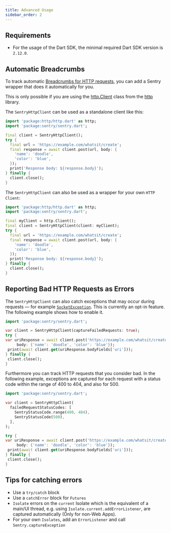 ```yaml
---
title: Advanced Usage
sidebar_order: 2
---
```


## Requirements

- For the usage of the Dart SDK, the minimal required Dart SDK version is `2.12.0`.

## Automatic Breadcrumbs

To track automatic [Breadcrumbs for HTTP requests](https://develop.sentry.dev/sdk/event-payloads/breadcrumbs/#breadcrumb-types), you can add a Sentry wrapper that does it automatically for you.

This is only possible if you are using the [http.Client](https://pub.dev/documentation/http/latest/http/Client-class.html) class from the [http](https://pub.dev/packages/http) library.

The `SentryHttpClient` can be used as a standalone client like this:

```dart
import 'package:http/http.dart' as http;
import 'package:sentry/sentry.dart';

final client = SentryHttpClient();
try {
  final url = 'https://example.com/whatsit/create';
  final response = await client.post(url, body: {
    'name': 'doodle',
    'color': 'blue',
  });
  print('Response body: ${response.body}');
} finally {
  client.close();
}
```

The `SentryHttpClient` can also be used as a wrapper for your own `HTTP Client`:

```dart
import 'package:http/http.dart' as http;
import 'package:sentry/sentry.dart';

final myClient = http.Client();
final client = SentryHttpClient(client: myClient);
try {
  final url = 'https://example.com/whatsit/create';
  final response = await client.post(url, body: {
    'name': 'doodle',
    'color': 'blue',
  });
  print('Response body: ${response.body}');
} finally {
  client.close();
}
```

## Reporting Bad HTTP Requests as Errors

The `SentryHttpClient` can also catch exceptions that may occur during requests — for example [`SocketException`](https://api.dart.dev/stable/2.13.4/dart-io/SocketException-class.html).
This is currently an opt-in feature. The following example shows how to enable it.

```dart
import 'package:sentry/sentry.dart';

var client = SentryHttpClient(captureFailedRequests: true);
try {
var uriResponse = await client.post('https://example.com/whatsit/create',
     body: {'name': 'doodle', 'color': 'blue'});
 print(await client.get(uriResponse.bodyFields['uri']));
} finally {
 client.close();
}
```

Furthermore you can track HTTP requests that you consider bad. In the
following example, exceptions are captured for each request
with a status code within the range of 400 to 404, and also for 500.

```dart
import 'package:sentry/sentry.dart';

var client = SentryHttpClient(
  failedRequestStatusCodes: [
    SentryStatusCode.range(400, 404),
    SentryStatusCode(500),
  ],
);

try {
var uriResponse = await client.post('https://example.com/whatsit/create',
     body: {'name': 'doodle', 'color': 'blue'});
 print(await client.get(uriResponse.bodyFields['uri']));
} finally {
 client.close();
}
```

## Tips for catching errors

- Use a `try/catch` block
- Use a `catchError` block for `Futures`
- `Isolate` errors on the `current` Isolate which is the equivalent of a main/UI thread, e.g. using `Isolate.current.addErrorListener`, are captured automatically (Only for non-Web Apps).
- For your own `Isolates`, add an `ErrorListener` and call `Sentry.captureException`

